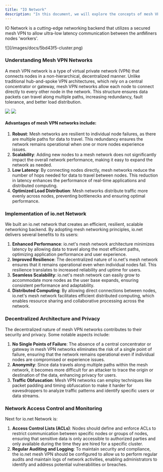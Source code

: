 ```yaml
---
title: "IO Network"
description: "In this document, we will explore the concepts of mesh VPN networks and how we leverage their benefits to improve performance and reliability in the io.net protocol."
---
```


IO Network is a cutting-edge networking backend that utilizes a secured mesh VPN to allow ultra-low latency communication between the antMiners nodes 'workers'.

<Frame>
![](/images/docs/5bd43f5-cluster.png)
</Frame>

### Understanding Mesh VPN Networks

A mesh VPN network is a type of virtual private network (VPN) that connects nodes in a non-hierarchical, decentralized manner. Unlike traditional hub-and-spoke VPN architectures, which rely on a central concentrator or gateway, mesh VPN networks allow each node to connect directly to every other node in the network. This structure ensures data packets can travel along multiple paths, increasing redundancy, fault tolerance, and better load distribution.

<Frame caption="Mesh VPN">
  <img src="/images/docs/c03fca9-2_1.png" />
</Frame>

<Frame caption="Hub-and-spoke VPN ( legacy - slow )">
  <img src="/images/docs/8cb54a4-3_1.png" />
</Frame>

#### Advantages of mesh VPN networks include:

1. **Robust**: Mesh networks are resilient to individual node failures, as there are multiple paths for data to travel. This redundancy ensures the network remains operational when one or more nodes experience issues.
2. **Scalability**: Adding new nodes to a mesh network does not significantly impact the overall network performance, making it easy to expand the network as needed.
3. **Low Latency**: By connecting nodes directly, mesh networks reduce the number of hops needed for data to travel between nodes. This reduction in latency enhances the performance of real-time applications and distributed computing.
4. **Optimized Load Distribution**: Mesh networks distribute traffic more evenly across nodes, preventing bottlenecks and ensuring optimal performance.

### Implementation of io.net Network

We built an io.net network that creates an efficient, resilient, scalable networking backend. By adopting mesh networking principles, io.net delivers several benefits to its users:

1. **Enhanced Performance**: io.net's mesh network architecture minimizes latency by allowing data to travel along the most efficient paths, optimizing application performance and user experience.
2. **Improved Resilience**: The decentralized nature of io.net's mesh network ensures that it remains operational even when individual nodes fail. This resilience translates to increased reliability and uptime for users.
3. **Seamless Scalability**: io.net's mesh network can easily grow to accommodate more nodes as the user base expands, ensuring consistent performance and adaptability.
4. **Distributed Computing**: By allowing direct connections between nodes, io.net's mesh network facilitates efficient distributed computing, which enables resource sharing and collaborative processing across the network.

### Decentralized Architecture and Privacy

The decentralized nature of mesh VPN networks contributes to their security and privacy. Some notable aspects include:

1. **No Single Points of Failure**: The absence of a central concentrator or gateway in mesh VPN networks eliminates the risk of a single point of failure, ensuring that the network remains operational even if individual nodes are compromised or experience issues.
2. **Anonymity**: Since data travels along multiple paths within the mesh network, it becomes more difficult for an attacker to trace the origin or destination of the data, enhancing privacy for users.
3. **Traffic Obfuscation**: Mesh VPN networks can employ techniques like packet padding and timing obfuscation to make it harder for eavesdroppers to analyze traffic patterns and identify specific users or data streams.

### Network Access Control and Monitoring

Next for io.net Network is:

1. **Access Control Lists (ACLs)**: Nodes should define and enforce ACLs to restrict communication between specific nodes or groups of nodes, ensuring that sensitive data is only accessible to authorized parties and only available during the time they are hired for a specific cluster.
2. **Regular Auditing and Logging**: To maintain security and compliance, the io.net mesh VPN should be configured to allow us to perform regular audits and maintain logs of network activities, enabling administrators to identify and address potential vulnerabilities or breaches.


